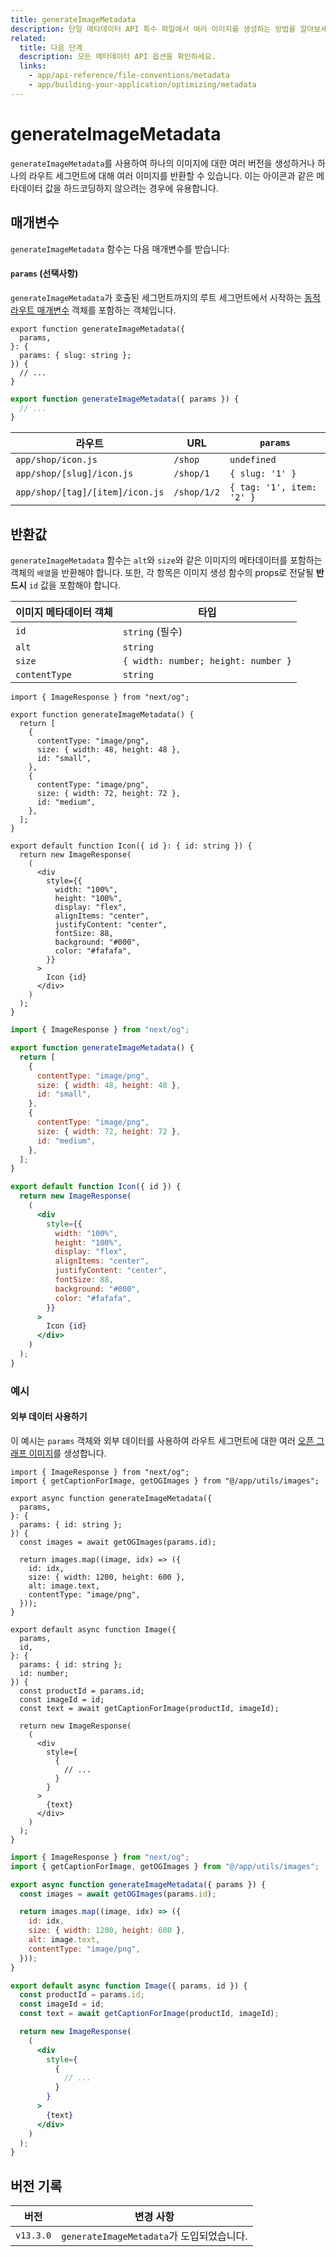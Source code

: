 ```yaml
---
title: generateImageMetadata
description: 단일 메타데이터 API 특수 파일에서 여러 이미지를 생성하는 방법을 알아보세요.
related:
  title: 다음 단계
  description: 모든 메타데이터 API 옵션을 확인하세요.
  links:
    - app/api-reference/file-conventions/metadata
    - app/building-your-application/optimizing/metadata
---
```


# generateImageMetadata

`generateImageMetadata`를 사용하여 하나의 이미지에 대한 여러 버전을 생성하거나 하나의 라우트 세그먼트에 대해 여러 이미지를 반환할 수 있습니다. 이는 아이콘과 같은 메타데이터 값을 하드코딩하지 않으려는 경우에 유용합니다.

## 매개변수

`generateImageMetadata` 함수는 다음 매개변수를 받습니다:

#### `params` (선택사항)

`generateImageMetadata`가 호출된 세그먼트까지의 루트 세그먼트에서 시작하는 [동적 라우트 매개변수](/docs/app/building-your-application/routing/dynamic-routes) 객체를 포함하는 객체입니다.

```tsx filename="icon.tsx" switcher
export function generateImageMetadata({
  params,
}: {
  params: { slug: string };
}) {
  // ...
}
```

```jsx filename="icon.js" switcher
export function generateImageMetadata({ params }) {
  // ...
}
```

| 라우트                          | URL         | `params`                  |
| ------------------------------- | ----------- | ------------------------- |
| `app/shop/icon.js`              | `/shop`     | `undefined`               |
| `app/shop/[slug]/icon.js`       | `/shop/1`   | `{ slug: '1' }`           |
| `app/shop/[tag]/[item]/icon.js` | `/shop/1/2` | `{ tag: '1', item: '2' }` |

## 반환값

`generateImageMetadata` 함수는 `alt`와 `size`와 같은 이미지의 메타데이터를 포함하는 객체의 `배열`을 반환해야 합니다. 또한, 각 항목은 이미지 생성 함수의 props로 전달될 **반드시** `id` 값을 포함해야 합니다.

| 이미지 메타데이터 객체 | 타입                                |
| ---------------------- | ----------------------------------- |
| `id`                   | `string` (필수)                     |
| `alt`                  | `string`                            |
| `size`                 | `{ width: number; height: number }` |
| `contentType`          | `string`                            |

```tsx filename="icon.tsx" switcher
import { ImageResponse } from "next/og";

export function generateImageMetadata() {
  return [
    {
      contentType: "image/png",
      size: { width: 48, height: 48 },
      id: "small",
    },
    {
      contentType: "image/png",
      size: { width: 72, height: 72 },
      id: "medium",
    },
  ];
}

export default function Icon({ id }: { id: string }) {
  return new ImageResponse(
    (
      <div
        style={{
          width: "100%",
          height: "100%",
          display: "flex",
          alignItems: "center",
          justifyContent: "center",
          fontSize: 88,
          background: "#000",
          color: "#fafafa",
        }}
      >
        Icon {id}
      </div>
    )
  );
}
```

```jsx filename="icon.js" switcher
import { ImageResponse } from "next/og";

export function generateImageMetadata() {
  return [
    {
      contentType: "image/png",
      size: { width: 48, height: 48 },
      id: "small",
    },
    {
      contentType: "image/png",
      size: { width: 72, height: 72 },
      id: "medium",
    },
  ];
}

export default function Icon({ id }) {
  return new ImageResponse(
    (
      <div
        style={{
          width: "100%",
          height: "100%",
          display: "flex",
          alignItems: "center",
          justifyContent: "center",
          fontSize: 88,
          background: "#000",
          color: "#fafafa",
        }}
      >
        Icon {id}
      </div>
    )
  );
}
```

### 예시

#### 외부 데이터 사용하기

이 예시는 `params` 객체와 외부 데이터를 사용하여 라우트 세그먼트에 대한 여러 [오픈 그래프 이미지](/docs/app/api-reference/file-conventions/metadata/opengraph-image)를 생성합니다.

```tsx filename="app/products/[id]/opengraph-image.tsx" switcher
import { ImageResponse } from "next/og";
import { getCaptionForImage, getOGImages } from "@/app/utils/images";

export async function generateImageMetadata({
  params,
}: {
  params: { id: string };
}) {
  const images = await getOGImages(params.id);

  return images.map((image, idx) => ({
    id: idx,
    size: { width: 1200, height: 600 },
    alt: image.text,
    contentType: "image/png",
  }));
}

export default async function Image({
  params,
  id,
}: {
  params: { id: string };
  id: number;
}) {
  const productId = params.id;
  const imageId = id;
  const text = await getCaptionForImage(productId, imageId);

  return new ImageResponse(
    (
      <div
        style={
          {
            // ...
          }
        }
      >
        {text}
      </div>
    )
  );
}
```

```jsx filename="app/products/[id]/opengraph-image.js" switcher
import { ImageResponse } from "next/og";
import { getCaptionForImage, getOGImages } from "@/app/utils/images";

export async function generateImageMetadata({ params }) {
  const images = await getOGImages(params.id);

  return images.map((image, idx) => ({
    id: idx,
    size: { width: 1200, height: 600 },
    alt: image.text,
    contentType: "image/png",
  }));
}

export default async function Image({ params, id }) {
  const productId = params.id;
  const imageId = id;
  const text = await getCaptionForImage(productId, imageId);

  return new ImageResponse(
    (
      <div
        style={
          {
            // ...
          }
        }
      >
        {text}
      </div>
    )
  );
}
```

## 버전 기록

| 버전      | 변경 사항                                 |
| --------- | ----------------------------------------- |
| `v13.3.0` | `generateImageMetadata`가 도입되었습니다. |
